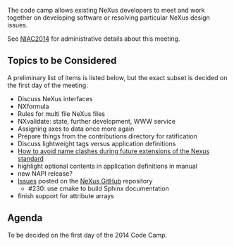 The code camp allows existing NeXus developers to meet and work together on developing software or resolving particular NeXus design issues. 

See [[NIAC2014]] for administrative details about this meeting.

== Topics to be Considered ==

A preliminary list of items is listed below, but the exact subset is decided on the first day of the meeting.

* Discuss NeXus interfaces
* NXformula
* Rules for multi file NeXus files
* NXvalidate: state, further development, WWW service
* Assigning axes to data once more again
* Prepare things from the contributions directory for ratification
* Discuss lightweight tags versus application definitions
* [[How to avoid name clashes during future extensions of the Nexus standard]]
* highlight optional contents in application definitions in manual
* new NAPI release?
* [https://github.com/nexusformat/definitions/issues Issues] posted on the [https://github.com/nexusformat NeXus GitHub] repository
** #230: use cmake to build Sphinx documentation
* finish support for attribute arrays

== Agenda ==

To be decided on the first day of the 2014 Code Camp.
